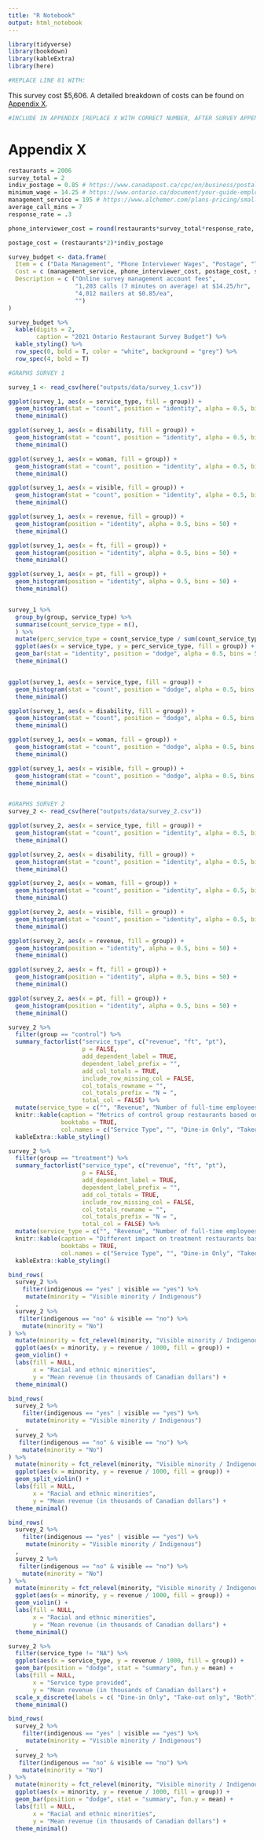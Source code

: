 ```yaml
---
title: "R Notebook"
output: html_notebook
---
```



```r
library(tidyverse)
library(bookdown)
library(kableExtra)
library(here)

#REPLACE LINE 81 WITH:
```
This survey cost $5,606. A detailed breakdown of costs can be found on [Appendix X](#appendixX).
```r
#INCLUDE IN APPENDIX [REPLACE X WITH CORRECT NUMBER, AFTER SURVEY APPENDIX]
```
# Appendix X {#appendixX}
```r
restaurants = 2006
survey_total = 2
indiv_postage = 0.85 # https://www.canadapost.ca/cpc/en/business/postal-services/mailing/letter-discounts.page?
minimum_wage = 14.25 # https://www.ontario.ca/document/your-guide-employment-standards-act-0/minimum-wage
management_service = 195 # https://www.alchemer.com/plans-pricing/small-teams/
average_call_mins = 7
response_rate = .3 

phone_interviewer_cost = round(restaurants*survey_total*response_rate, 2)*average_call_mins/60*minimum_wage

postage_cost = (restaurants*2)*indiv_postage

survey_budget <- data.frame(
  Item = c ("Data Management", "Phone Interviewer Wages", "Postage", "TOTAL"),
  Cost = c (management_service, phone_interviewer_cost, postage_cost, sum(management_service, phone_interviewer_cost, postage_cost)),
  Description = c ("Online survey management account fees",
                   "1,203 calls (7 minutes on average) at $14.25/hr",
                   "4,012 mailers at $0.85/ea",
                   "")
)

survey_budget %>% 
  kable(digits = 2,
        caption = "2021 Ontario Restaurant Survey Budget") %>% 
  kable_styling() %>% 
  row_spec(0, bold = T, color = "white", background = "grey") %>% 
  row_spec(4, bold = T)
```
```r
#GRAPHS SURVEY 1

survey_1 <- read_csv(here("outputs/data/survey_1.csv"))

ggplot(survey_1, aes(x = service_type, fill = group)) +                       
  geom_histogram(stat = "count", position = "identity", alpha = 0.5, bins = 50) +
  theme_minimal()

ggplot(survey_1, aes(x = disability, fill = group)) +                       
  geom_histogram(stat = "count", position = "identity", alpha = 0.5, bins = 50) +
  theme_minimal()

ggplot(survey_1, aes(x = woman, fill = group)) +                       
  geom_histogram(stat = "count", position = "identity", alpha = 0.5, bins = 50) +
  theme_minimal()

ggplot(survey_1, aes(x = visible, fill = group)) +                       
  geom_histogram(stat = "count", position = "identity", alpha = 0.5, bins = 50) +
  theme_minimal()

ggplot(survey_1, aes(x = revenue, fill = group)) +                       
  geom_histogram(position = "identity", alpha = 0.5, bins = 50) +
  theme_minimal()

ggplot(survey_1, aes(x = ft, fill = group)) +                       
  geom_histogram(position = "identity", alpha = 0.5, bins = 50) +
  theme_minimal()

ggplot(survey_1, aes(x = pt, fill = group)) +                       
  geom_histogram(position = "identity", alpha = 0.5, bins = 50) +
  theme_minimal()


survey_1 %>%
  group_by(group, service_type) %>%
  summarise(count_service_type = n(),
  ) %>%
  mutate(perc_service_type = count_service_type / sum(count_service_type)) %>%
  ggplot(aes(x = service_type, y = perc_service_type, fill = group)) +                       
  geom_bar(stat = "identity", position = "dodge", alpha = 0.5, bins = 50) +
  theme_minimal()


ggplot(survey_1, aes(x = service_type, fill = group)) +                       
  geom_histogram(stat = "count", position = "dodge", alpha = 0.5, bins = 50) +
  theme_minimal()

ggplot(survey_1, aes(x = disability, fill = group)) +                       
  geom_histogram(stat = "count", position = "dodge", alpha = 0.5, bins = 50) +
  theme_minimal()

ggplot(survey_1, aes(x = woman, fill = group)) +                       
  geom_histogram(stat = "count", position = "dodge", alpha = 0.5, bins = 50) +
  theme_minimal()

ggplot(survey_1, aes(x = visible, fill = group)) +                       
  geom_histogram(stat = "count", position = "dodge", alpha = 0.5, bins = 50) +
  theme_minimal()



```
```r
#GRAPHS SURVEY 2
survey_2 <- read_csv(here("outputs/data/survey_2.csv"))

ggplot(survey_2, aes(x = service_type, fill = group)) +                       
  geom_histogram(stat = "count", position = "identity", alpha = 0.5, bins = 50) +
  theme_minimal()

ggplot(survey_2, aes(x = disability, fill = group)) +                       
  geom_histogram(stat = "count", position = "identity", alpha = 0.5, bins = 50) +
  theme_minimal()

ggplot(survey_2, aes(x = woman, fill = group)) +                       
  geom_histogram(stat = "count", position = "identity", alpha = 0.5, bins = 50) +
  theme_minimal()

ggplot(survey_2, aes(x = visible, fill = group)) +                       
  geom_histogram(stat = "count", position = "identity", alpha = 0.5, bins = 50) +
  theme_minimal()

ggplot(survey_2, aes(x = revenue, fill = group)) +                       
  geom_histogram(position = "identity", alpha = 0.5, bins = 50) +
  theme_minimal()

ggplot(survey_2, aes(x = ft, fill = group)) +                       
  geom_histogram(position = "identity", alpha = 0.5, bins = 50) +
  theme_minimal()

ggplot(survey_2, aes(x = pt, fill = group)) +                       
  geom_histogram(position = "identity", alpha = 0.5, bins = 50) +
  theme_minimal()
```

```r
survey_2 %>% 
  filter(group == "control") %>%
  summary_factorlist("service_type", c("revenue", "ft", "pt"),
                     p = FALSE, 
                     add_dependent_label = TRUE, 
                     dependent_label_prefix = "",
                     add_col_totals = TRUE,
                     include_row_missing_col = FALSE,
                     col_totals_rowname = "",
                     col_totals_prefix = "N = ",
                     total_col = FALSE) %>%
  mutate(service_type = c("", "Revenue", "Number of full-time employees", "Number of part time employees")) %>%
  knitr::kable(caption = "Metrics of control group restaurants based on service type",
               booktabs = TRUE,
               col.names = c("Service Type", "", "Dine-in Only", "Takeout Only", "Both")) %>%
  kableExtra::kable_styling()
```

```r
survey_2 %>% 
  filter(group == "treatment") %>%
  summary_factorlist("service_type", c("revenue", "ft", "pt"),
                     p = FALSE, 
                     add_dependent_label = TRUE, 
                     dependent_label_prefix = "",
                     add_col_totals = TRUE,
                     include_row_missing_col = FALSE,
                     col_totals_rowname = "",
                     col_totals_prefix = "N = ",
                     total_col = FALSE) %>%
  mutate(service_type = c("", "Revenue", "Number of full-time employees", "Number of part time employees")) %>%
  knitr::kable(caption = "Different impact on treatment restaurants based on service type",
               booktabs = TRUE,
               col.names = c("Service Type", "", "Dine-in Only", "Takeout Only", "Both")) %>%
  kableExtra::kable_styling()
```




```r
bind_rows(
  survey_2 %>%
    filter(indigenous == "yes" | visible == "yes") %>%
     mutate(minority = "Visible minority / Indigenous")
  ,
  survey_2 %>%
   filter(indigenous == "no" & visible == "no") %>%
    mutate(minority = "No")
) %>% 
  mutate(minority = fct_relevel(minority, "Visible minority / Indigenous", "No")) %>%
  ggplot(aes(x = minority, y = revenue / 1000, fill = group)) +
  geom_violin() +
  labs(fill = NULL,
       x = "Racial and ethnic minorities",
       y = "Mean revenue (in thousands of Canadian dollars") +
  theme_minimal()
```


```r
bind_rows(
  survey_2 %>%
    filter(indigenous == "yes" | visible == "yes") %>%
     mutate(minority = "Visible minority / Indigenous")
  ,
  survey_2 %>%
   filter(indigenous == "no" & visible == "no") %>%
    mutate(minority = "No")
) %>% 
  mutate(minority = fct_relevel(minority, "Visible minority / Indigenous", "No")) %>%
  ggplot(aes(x = minority, y = revenue / 1000, fill = group)) +
  geom_split_violin() +
  labs(fill = NULL,
       x = "Racial and ethnic minorities",
       y = "Mean revenue (in thousands of Canadian dollars") +
  theme_minimal()
```



```r
bind_rows(
  survey_2 %>%
    filter(indigenous == "yes" | visible == "yes") %>%
     mutate(minority = "Visible minority / Indigenous")
  ,
  survey_2 %>%
   filter(indigenous == "no" & visible == "no") %>%
    mutate(minority = "No")
) %>% 
  mutate(minority = fct_relevel(minority, "Visible minority / Indigenous", "No")) %>%
  ggplot(aes(x = minority, y = revenue / 1000, fill = group)) +
  geom_violin() +
  labs(fill = NULL,
       x = "Racial and ethnic minorities",
       y = "Mean revenue (in thousands of Canadian dollars") +
  theme_minimal()
```


```r
survey_2 %>%
  filter(service_type != "NA") %>%
  ggplot(aes(x = service_type, y = revenue / 1000, fill = group)) +
  geom_bar(position = "dodge", stat = "summary", fun.y = mean) +
  labs(fill = NULL,
       x = "Service type provided",
       y = "Mean revenue (in thousands of Canadian dollars") +
  scale_x_discrete(labels = c( "Dine-in Only", "Take-out only", "Both")) +
  theme_minimal()
```

```r
bind_rows(
  survey_2 %>%
    filter(indigenous == "yes" | visible == "yes") %>%
     mutate(minority = "Visible minority / Indigenous")
  ,
  survey_2 %>%
   filter(indigenous == "no" & visible == "no") %>%
    mutate(minority = "No")
) %>% 
  mutate(minority = fct_relevel(minority, "Visible minority / Indigenous", "No")) %>%
  ggplot(aes(x = minority, y = revenue / 1000, fill = group)) +
  geom_bar(position = "dodge", stat = "summary", fun.y = mean) +
  labs(fill = NULL,
       x = "Racial and ethnic minorities",
       y = "Mean revenue (in thousands of Canadian dollars") +
  theme_minimal()
```



